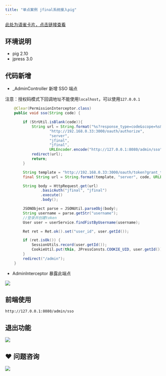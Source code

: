```yaml
---
title: "单点案例 jfinal系统接入pig"
---
```


[此处为语雀卡片，点击链接查看](https://www.yuque.com/docs/14037486#ncCMk)



## 环境说明


+ pig 2.10
+ jpress 3.0

## 代码新增
+ _AdminController 新增 SSO 端点

注意：授权码模式下回调地址不能使用`localhost`，可以使用`127.0.0.1`

```java
    @Clear(PermissionInterceptor.class)
    public void sso(String code) {

        if (StrUtil.isBlank(code)){
            String url = String.format("%s?response_type=code&scope=%s&client_id=%s&state=%s&redirect_uri=%s",
                    "http://192.168.0.33:3000/oauth/authorize",
                    "server",
                    "jfinal",
                    "jfinal",
                    URLEncoder.encode("http://127.0.0.1:8080/admin/sso"));
            redirect(url);
            return;
        }

        String template = "http://192.168.0.33:3000/oauth/token?grant_type=authorization_code&scope=%s&code=%s&redirect_uri=%s";
        final String url = String.format(template, "server", code, URLEncoder.encode("http://127.0.0.1:8080/admin/sso"));

        String body = HttpRequest.get(url)
                .basicAuth("jfinal", "jfinal")
                .execute()
                .body();

        JSONObject parse = JSONUtil.parseObj(body);
        String username = parse.getStr("username");
        //登录并创建token
        User user = userService.findFistByUsername(username);

        Ret ret = Ret.ok().set("user_id", user.getId());

        if (ret.isOk()) {
            SessionUtils.record(user.getId());
            CookieUtil.put(this, JPressConsts.COOKIE_UID, user.getId());
        }
        redirect("/admin");
    }
```

+ AdminInterceptor 暴露此端点

![](https://cdn.nlark.com/yuque/0/2020/png/283679/1601984935397-5ae2cde1-1f39-46c5-a92f-4340a9b3eb29.png)

## 前端使用


```shell
http://127.0.0.1:8080/admin/sso
```

## 退出功能
![](https://cdn.nlark.com/yuque/0/2020/png/283679/1601985032140-9cc9d4b9-10f8-4fd2-9733-3d7e72aa17c6.png)



## ❤  问题咨询
![](https://cdn.nlark.com/yuque/0/2022/gif/283679/1662563973685-c22e9831-db66-42b5-973f-886d25d1e0e7.gif)

